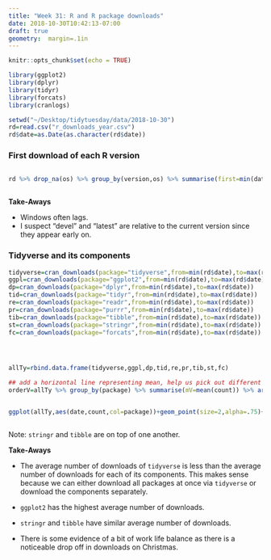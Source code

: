 ```yaml
---
title: "Week 31: R and R package downloads"
date: 2018-10-30T10:42:13-07:00
draft: true
geometry:  margin=.1in
---
```


```r
knitr::opts_chunk$set(echo = TRUE)
```

<style>
  .superbigimage{
      overflow-x:scroll;
      white-space: nowrap;
  }

  .superbigimage img{
     max-width: none;
  }

/* https://stackoverflow.com/questions/52448104/how-to-add-horizontal-scroll-bar-for-a-ggplot-plot-in-rmarkdown-html*/
</style>

```r
library(ggplot2)
library(dplyr)
library(tidyr)
library(forcats)
library(cranlogs)

setwd("~/Desktop/tidytuesday/data/2018-10-30")
rd=read.csv("r_downloads_year.csv")
rd$date=as.Date(as.character(rd$date))
```

### First download of each R version 

<div class="superbigimage">
```r
rd %>% drop_na(os) %>% group_by(version,os) %>% summarise(first=min(date)) %>% ggplot(.,aes(fct_rev(version),as.Date(first),col=os))+ geom_point()+coord_flip()+xlab("date of first download")+ylab("R version")
```
</div>

**Take-Aways**

- Windows often lags.
- I suspect "devel" and "latest" are relative to the current version since they appear early on.


### Tidyverse and its components


```r
tidyverse=cran_downloads(package="tidyverse",from=min(rd$date),to=max(rd$date))
ggpl=cran_downloads(package="ggplot2",from=min(rd$date),to=max(rd$date))
dp=cran_downloads(package="dplyr",from=min(rd$date),to=max(rd$date))
tid=cran_downloads(package="tidyr",from=min(rd$date),to=max(rd$date))
re=cran_downloads(package="readr",from=min(rd$date),to=max(rd$date))
pr=cran_downloads(package="purrr",from=min(rd$date),to=max(rd$date))
tib=cran_downloads(package="tibble",from=min(rd$date),to=max(rd$date))
st=cran_downloads(package="stringr",from=min(rd$date),to=max(rd$date))
fc=cran_downloads(package="forcats",from=min(rd$date),to=max(rd$date))




allTy=rbind.data.frame(tidyverse,ggpl,dp,tid,re,pr,tib,st,fc)

## add a horizontal line representing mean, help us pick out different colors
orderV=allTy %>% group_by(package) %>% summarise(mV=mean(count)) %>% arrange(mV)
```

<div class="superbigimage">
```r
ggplot(allTy,aes(date,count,col=package))+geom_point(size=2,alpha=.75)+geom_hline(data=orderV,aes(yintercept=mV,col=package),lwd=2,lty=c(rep(1,7),2,1))+geom_vline(aes(xintercept=as.Date("2017-12-25")))
```
</div>

Note: `stringr` and `tibble` are on top of one another.

**Take-Aways**

- The average number of downloads of `tidyverse` is less than the average number of downloads for each of its components. This makes sense because we can either download all packages at once via `tidyverse` or download the components separately. 

- `ggplot2` has the highest average number of downloads.

- `stringr` and `tibble` have similar average number of downloads.

- There is some evidence of a bit of work life balance as there is a noticeable drop off in downloads on Christmas.